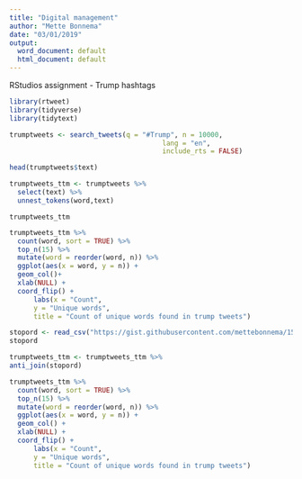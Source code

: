 ```yaml
---
title: "Digital management"
author: "Mette Bonnema"
date: "03/01/2019"
output:
  word_document: default
  html_document: default
---
```

RStudios assignment - Trump hashtags  

```r
library(rtweet)
library(tidyverse)
library(tidytext)
```


```r
trumptweets <- search_tweets(q = "#Trump", n = 10000,
                                      lang = "en",
                                      include_rts = FALSE)
```

```r
head(trumptweets$text)
```

```r
trumptweets_ttm <- trumptweets %>%
  select(text) %>%
  unnest_tokens(word,text)
```

```
trumptweets_ttm
```

```r
trumptweets_ttm %>%
  count(word, sort = TRUE) %>%
  top_n(15) %>%
  mutate(word = reorder(word, n)) %>%
  ggplot(aes(x = word, y = n)) +
  geom_col()+
  xlab(NULL) +
  coord_flip() +
      labs(x = "Count",
      y = "Unique words",
      title = "Count of unique words found in trump tweets")
```

```r
stopord <- read_csv("https://gist.githubusercontent.com/mettebonnema/1560a066ea789dab0c4a991192abe1ac/raw/d9d3a7d6dd2c7771863014527ece0b547a7c1f7d/englishstopwordlist.txt")
stopord
```

```r
trumptweets_ttm <- trumptweets_ttm %>% 
anti_join(stopord)
```

```r
trumptweets_ttm %>%
  count(word, sort = TRUE) %>%
  top_n(15) %>%
  mutate(word = reorder(word, n)) %>%
  ggplot(aes(x = word, y = n)) +
  geom_col() +
  xlab(NULL) +
  coord_flip() +
      labs(x = "Count",
      y = "Unique words",
      title = "Count of unique words found in trump tweets")
```
